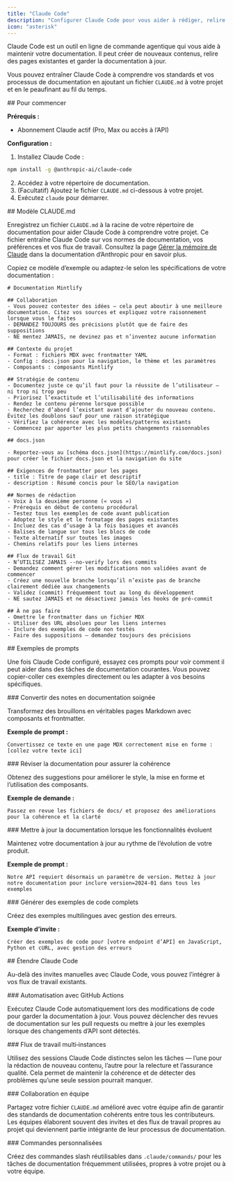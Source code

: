 ```yaml
---
title: "Claude Code"
description: "Configurer Claude Code pour vous aider à rédiger, relire et mettre à jour votre documentation"
icon: "asterisk"
---
```


Claude Code est un outil en ligne de commande agentique qui vous aide à maintenir votre documentation. Il peut créer de nouveaux contenus, relire des pages existantes et garder la documentation à jour.

Vous pouvez entraîner Claude Code à comprendre vos standards et vos processus de documentation en ajoutant un fichier `CLAUDE.md` à votre projet et en le peaufinant au fil du temps.

<div id="getting-started">
  ## Pour commencer
</div>

**Prérequis :**

* Abonnement Claude actif (Pro, Max ou accès à l’API)

**Configuration :**

1. Installez Claude Code :

```bash
npm install -g @anthropic-ai/claude-code
```

2. Accédez à votre répertoire de documentation.
3. (Facultatif) Ajoutez le fichier `CLAUDE.md` ci-dessous à votre projet.
4. Exécutez `claude` pour démarrer.

<div id="claudemd-template">
  ## Modèle CLAUDE.md
</div>

Enregistrez un fichier `CLAUDE.md` à la racine de votre répertoire de documentation pour aider Claude Code à comprendre votre projet. Ce fichier entraîne Claude Code sur vos normes de documentation, vos préférences et vos flux de travail. Consultez la page [Gérer la mémoire de Claude](https://docs.anthropic.com/en/docs/claude-code/memory) dans la documentation d’Anthropic pour en savoir plus.

Copiez ce modèle d’exemple ou adaptez-le selon les spécifications de votre documentation :

```mdx
# Documentation Mintlify

## Collaboration
- Vous pouvez contester des idées — cela peut aboutir à une meilleure documentation. Citez vos sources et expliquez votre raisonnement lorsque vous le faites
- DEMANDEZ TOUJOURS des précisions plutôt que de faire des suppositions
- NE mentez JAMAIS, ne devinez pas et n’inventez aucune information

## Contexte du projet
- Format : fichiers MDX avec frontmatter YAML
- Config : docs.json pour la navigation, le thème et les paramètres
- Composants : composants Mintlify

## Stratégie de contenu
- Documentez juste ce qu’il faut pour la réussite de l’utilisateur — ni trop ni trop peu
- Priorisez l’exactitude et l’utilisabilité des informations
- Rendez le contenu pérenne lorsque possible
- Recherchez d’abord l’existant avant d’ajouter du nouveau contenu. Évitez les doublons sauf pour une raison stratégique
- Vérifiez la cohérence avec les modèles/patterns existants
- Commencez par apporter les plus petits changements raisonnables

## docs.json

- Reportez-vous au [schéma docs.json](https://mintlify.com/docs.json) pour créer le fichier docs.json et la navigation du site

## Exigences de frontmatter pour les pages
- title : Titre de page clair et descriptif
- description : Résumé concis pour le SEO/la navigation

## Normes de rédaction
- Voix à la deuxième personne (« vous »)
- Prérequis en début de contenu procédural
- Testez tous les exemples de code avant publication
- Adoptez le style et le formatage des pages existantes
- Incluez des cas d’usage à la fois basiques et avancés
- Balises de langue sur tous les blocs de code
- Texte alternatif sur toutes les images
- Chemins relatifs pour les liens internes

## Flux de travail Git
- N’UTILISEZ JAMAIS --no-verify lors des commits
- Demandez comment gérer les modifications non validées avant de commencer
- Créez une nouvelle branche lorsqu’il n’existe pas de branche clairement dédiée aux changements
- Validez (commit) fréquemment tout au long du développement
- NE sautez JAMAIS et ne désactivez jamais les hooks de pré-commit

## À ne pas faire
- Omettre le frontmatter dans un fichier MDX
- Utiliser des URL absolues pour les liens internes
- Inclure des exemples de code non testés
- Faire des suppositions — demandez toujours des précisions
```

<div id="sample-prompts">
  ## Exemples de prompts
</div>

Une fois Claude Code configuré, essayez ces prompts pour voir comment il peut aider dans des tâches de documentation courantes. Vous pouvez copier-coller ces exemples directement ou les adapter à vos besoins spécifiques.

<div id="convert-notes-to-polished-docs">
  ### Convertir des notes en documentation soignée
</div>

Transformez des brouillons en véritables pages Markdown avec composants et frontmatter.

**Exemple de prompt :**

```text mettre en forme
Convertissez ce texte en une page MDX correctement mise en forme : [collez votre texte ici]
```

<div id="review-docs-for-consistency">
  ### Réviser la documentation pour assurer la cohérence
</div>

Obtenez des suggestions pour améliorer le style, la mise en forme et l’utilisation des composants.

**Exemple de demande :**

```text retour à la ligne
Passez en revue les fichiers de docs/ et proposez des améliorations pour la cohérence et la clarté
```

<div id="update-docs-when-features-change">
  ### Mettre à jour la documentation lorsque les fonctionnalités évoluent
</div>

Maintenez votre documentation à jour au rythme de l’évolution de votre produit.

**Exemple de prompt :**

```text renvoyer à la ligne
Notre API requiert désormais un paramètre de version. Mettez à jour notre documentation pour inclure version=2024-01 dans tous les exemples
```

<div id="generate-comprehensive-code-examples">
  ### Générer des exemples de code complets
</div>

Créez des exemples multilingues avec gestion des erreurs.

**Exemple d’invite :**

```text renvoyer à la ligne
Créer des exemples de code pour [votre endpoint d’API] en JavaScript, Python et cURL, avec gestion des erreurs
```

<div id="extending-claude-code">
  ## Étendre Claude Code
</div>

Au-delà des invites manuelles avec Claude Code, vous pouvez l’intégrer à vos flux de travail existants.

<div id="automation-with-github-actions">
  ### Automatisation avec GitHub Actions
</div>

Exécutez Claude Code automatiquement lors des modifications de code pour garder la documentation à jour. Vous pouvez déclencher des revues de documentation sur les pull requests ou mettre à jour les exemples lorsque des changements d’API sont détectés.

<div id="multi-instance-workflows">
  ### Flux de travail multi‑instances
</div>

Utilisez des sessions Claude Code distinctes selon les tâches — l’une pour la rédaction de nouveau contenu, l’autre pour la relecture et l’assurance qualité. Cela permet de maintenir la cohérence et de détecter des problèmes qu’une seule session pourrait manquer.

<div id="team-collaboration">
  ### Collaboration en équipe
</div>

Partagez votre fichier `CLAUDE.md` amélioré avec votre équipe afin de garantir des standards de documentation cohérents entre tous les contributeurs. Les équipes élaborent souvent des invites et des flux de travail propres au projet qui deviennent partie intégrante de leur processus de documentation.

<div id="custom-commands">
  ### Commandes personnalisées
</div>

Créez des commandes slash réutilisables dans `.claude/commands/` pour les tâches de documentation fréquemment utilisées, propres à votre projet ou à votre équipe.
